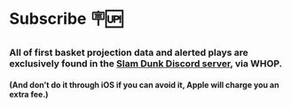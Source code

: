 # **Subscribe 🪧🆙**

### All of first basket projection data and alerted plays are exclusively found in the [Slam Dunk Discord server](https://whop.com/slam-dunk-bets/), via WHOP.

#### (And don't do it through iOS if you can avoid it, Apple will charge you an extra fee.)
